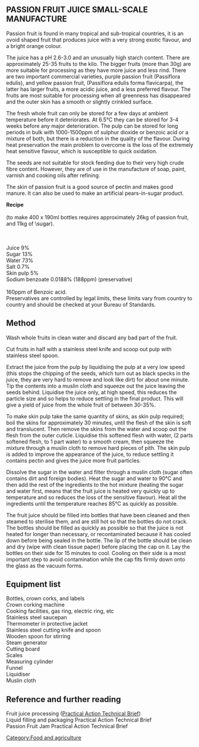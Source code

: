 {{PATBpage}}

 

== PASSION FRUIT JUICE SMALL-SCALE MANUFACTURE ==
 
 
Passion fruit is found in many tropical and sub-tropical countries, it is an ovoid shaped fruit that produces juice with a very strong exotic flavour, and a bright orange colour. 
 
The juice has a pH 2.6-3.0 and an unusually high starch content.  There are approximately 25-35 fruits to the kilo.  The bigger fruits (more than 30g) are more suitable for processing as they have more juice and less rind.  There are two important commercial varieties, purple passion fruit (Passiflora edulis), and yellow passion fruit, (Passiflora edulis forma flavicarpa), the latter has larger fruits, a more acidic juice, and a less preferred flavour.  The fruits are most suitable for processing when all greenness has disappeared and the outer skin has a smooth or slightly crinkled surface. 
 
The fresh whole fruit can only be stored for a few days at ambient temperature before it deteriorates.  At 6.5°C they can be stored for 3-4 weeks before any major deterioration.  The pulp can be stored for long periods in bulk with 1000-1500ppm of sulphur dioxide or benzoic acid or a mixture of both, but there is a reduction in the quality of the flavour.  During heat preservation the main problem to overcome is the loss of the extremely heat sensitive flavour, which is susceptible to quick oxidation. 
 
The seeds are not suitable for stock feeding due to their very high crude fibre content.  However, they are of use in the manufacture of soap, paint, varnish and cooking oils after refining. 
 
The skin of passion fruit is a good source of pectin and makes good manure. It can also be used to make an artificial pears-in-sugar product. 
 
'''Recipe''' <br>
<br>

(to make 400 x 190ml bottles requires approximately 26kg of passion fruit, and 11kg of  \sugar). 

<br><br>

Juice     9%  <br>   
Sugar     13%   <br> 
Water     73%   <br>   
Salt     0.7%  <br>    
Skin pulp    5% <br>
Sodium benzoate   0.0188% (188ppm) (preservative) <br><br>              
160ppm of Benzoic acid. <br>
 
Preservatives are controlled by legal limits, these limits vary from country to country and should be checked at your Bureau of Standards. 
 

== Method ==

Wash whole fruits in clean water and discard any bad part of the fruit. 
 
Cut fruits in half with a stainless steel knife and scoop out pulp with stainless steel spoon. 
 
Extract the juice from the pulp by liquidising the pulp at a very low speed (this stops the chipping of the seeds, which turn out as black specks in the juice, they are very hard to remove and look like dirt) for about one minute.  Tip the contents into a muslin cloth and squeeze out the juice leaving the seeds behind.  Liquidise the juice only, at high speed, this reduces the particle size and so helps to reduce settling in the final product.  This will give a yield of juice from the whole fruit of between 30-35%. 

 
 
To make skin pulp take the same quantity of skins, as skin pulp required; boil the skins for approximately 30 minutes, until the flesh of the skin is soft and translucent.  Then remove the skins from the water and scoop out the flesh from the outer cuticle.  Liquidise this softened flesh with water, (2 parts softened flesh, to 1 part water) to a smooth cream, then squeeze the mixture through a muslin cloth to remove hard pieces of pith.  The skin pulp is added to improve the appearance of the juice, to reduce settling it contains pectin and gives the juice more fruit particles. 
 
Dissolve the sugar in the water and filter through a muslin cloth (sugar often contains dirt and foreign bodies).  Heat the sugar and water to 90°C and then add the rest of the ingredients to the hot mixture (heating the sugar and water first, means that the fruit juice is heated very quickly up to temperature and so reduces the loss of the sensitive flavour).  Heat all the ingredients until the temperature reaches 85°C as quickly as possible. 
 
The fruit juice should be filled into bottles that have been cleaned and then steamed to sterilise them, and are still hot so that the bottles do not crack. The bottles should be filled as quickly as possible so that the juice is not heated for longer than necessary, or recontaminated because it has cooled down before being sealed in the bottle.  The lip of the bottle should be clean and dry (wipe with clean tissue paper) before placing the cap on it.  Lay the bottles on their side for 15 minutes to cool.  Cooling on their side is a most important step to avoid contamination while the cap fits firmly down onto the glass as the vacuum forms. 
 

== Equipment list ==
Bottles, crown corks, and labels <br>
Crown corking machine <br>
Cooking facilities, gas ring, electric ring, etc <br>
Stainless steel saucepan <br>
Thermometer in protective jacket <br>
Stainless steel cutting knife and spoon <br>
Wooden spoon for stirring <br>
Steam generator <br>
Cutting board <br>
Scales <br>
Measuring cylinder <br>
Funnel <br>
Liquidiser <br>
Muslin cloth  <br>

== Reference and further reading ==
Fruit juice processing ([[Practical Action Technical Brief]]) <br>
Liquid filling and packaging Practical Action Technical Brief <br>
Passion Fruit Jam Practical Action Technical Brief
<br>

[[Category:Food and agriculture]]